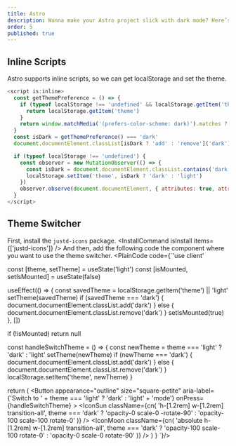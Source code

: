 ```yaml
---
title: Astro
description: Wanna make your Astro project slick with dark mode? Here’s the playbook for getting that moody vibe on lock.
order: 5
published: true
---
```



## Inline Scripts
Astro supports inline scripts, so we can get localStorage and set the theme.
```js
<script is:inline>
  const getThemePreference = () => {
    if (typeof localStorage !== 'undefined' && localStorage.getItem('theme')) {
      return localStorage.getItem('theme')
    }
    return window.matchMedia('(prefers-color-scheme: dark)').matches ? 'dark' : 'light'
  }
  const isDark = getThemePreference() === 'dark'
  document.documentElement.classList[isDark ? 'add' : 'remove']('dark')

  if (typeof localStorage !== 'undefined') {
    const observer = new MutationObserver(() => {
      const isDark = document.documentElement.classList.contains('dark')
      localStorage.setItem('theme', isDark ? 'dark' : 'light')
    })
    observer.observe(document.documentElement, { attributes: true, attributeFilter: ['class'] })
  }
</script>
```

## Theme Switcher
First, install the `justd-icons` package.
<InstallCommand isInstall items={['justd-icons']} />
And then, add the following code the component where you want to use the theme switcher.
<PlainCode code={`'use client'


  const [theme, setTheme] = useState('light')
  const [isMounted, setIsMounted] = useState(false)

  useEffect(() => {
    const savedTheme = localStorage.getItem('theme') || 'light'
    setTheme(savedTheme)
    if (savedTheme === 'dark') {
      document.documentElement.classList.add('dark')
    } else {
      document.documentElement.classList.remove('dark')
    }
    setIsMounted(true)
  }, [])

  if (!isMounted) return null

  const handleSwitchTheme = () => {
    const newTheme = theme === 'light' ? 'dark' : 'light'
    setTheme(newTheme)
    if (newTheme === 'dark') {
      document.documentElement.classList.add('dark')
    } else {
      document.documentElement.classList.remove('dark')
    }
    localStorage.setItem('theme', newTheme)
  }

  return (
    <Button
      appearance="outline"
      size="square-petite"
      aria-label={'Switch to ' + theme === 'light' ? 'dark' : 'light' + 'mode'}
      onPress={handleSwitchTheme}
    >
      <IconSun
        className={cn(
          'h-[1.2rem] w-[1.2rem] transition-all',
          theme === 'dark' ? 'opacity-0 scale-0 -rotate-90' : 'opacity-100 scale-100 rotate-0'
        )}
      />
      <IconMoon
        className={cn(
          'absolute h-[1.2rem] w-[1.2rem] transition-all',
          theme === 'dark' ? 'opacity-100 scale-100 rotate-0' : 'opacity-0 scale-0 rotate-90'
        )}
      />
    </Button>
  )
}
`}/>
